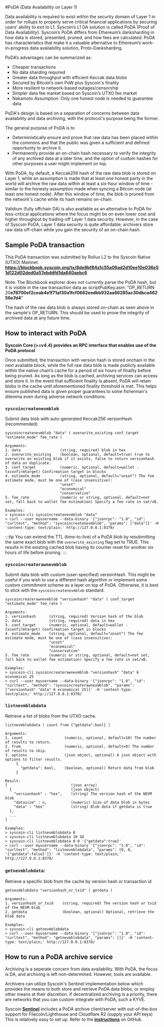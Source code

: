 #PoDA (Data Availability on Layer 1)    

Data availability is required to exist within the security domain of Layer 1 in order for rollups to properly serve critical financial applications by securing users’ ability to exit to L1. Syscoin’s L1 DA solution is called PoDA (Proof of Data Availability). Syscoin’s PoDA differs from Ethereum’s danksharding in how data is stored, presented, pruned, and how fees are calculated. PoDA has characteristics that make it a valuable alternative to Ethereum’s work-in-progress data availability solution, Proto-Danksharding.

PoDA’s advantages can be summarized as:

- Cheaper transactions
- No data sharding required
- Greater data throughput with efficient Keccak data blobs
- Secured by Bitcoin’s own PoW plus Syscoin's finality
- More resilient to network-based outages/censorship
- Simpler data fee market based on Syscoin’s UTXO fee market
- Nakamoto Assumption: Only one honest node is needed to guarantee data

PoDA's design is based on a separation of concerns between data availability and data archiving, with the protocol's purpose being the former.

The general purpose of PoDA is to

- Deterministically ensure and prove that raw data has been placed within the commons and that the public was given a sufficient and defined opportunity to archive it.
- Permanently provide an on-chain hash necessary to verify the integrity of any archived data at a later time, and the option of custom hashes for other purposes a user might implement on top.

With PoDA, by default, a Keccak256 hash of the raw data blob is stored on Layer 1, while an assumption is made that at least one honest party in the world will archive the raw data within at least a six-hour window of time - similar to the honesty assumption made when syncing a Bitcoin node (at least one honest node). After this window of time, the blob is pruned from the network's cache while its hash remains on-chain.

Validium (fully offchain DA) is also available as an alternative to PoDA for less-critical applications where the focus might be on even lower cost and higher throughput by trading-off Layer 1 data security. However, in the case of Syscoin PoDA, Layer 1 data security is quite affordable; archivers store raw data off-chain while you gain the security of an on-chain hash.

## Sample PoDA transaction

This PoDA transaction was submitted by Rollux L2 to the Syscoin Native (UTXO) Mainnet.    
**https://blockbook.syscoin.org/tx/8de8bf84a1c55a06ad2d10ee10e036e51d122d02ded0a57ebddfd1da640aebc6**  

Note: The Blockbook explorer does not currently parse the PoDA hash, but it is visible in the raw transaction data as scriptPubKey.asm: “OP_RETURN 20**e76700ef2ceab4e1f71af30a1fcf0662eedbb932aa66285ac30dbca46256e7d4**”

The hash of the raw data blob is always stored on-chain as seen above in the sample's OP_RETURN. This should be used to prove the integrity of archived data at any future time.

## How to interact with PoDA

**Syscoin Core (>=v4.4) provides an RPC interface that enables use of the PoDA protocol**

Once submitted, the transaction with version hash is stored onchain in the next available block, while the full raw data blob is made publicly available within the native chain’s cache for a period of six hours of finality before being pruned.  As long as the blob is cached, archiving services can access and store it.  In the event that sufficient finality is absent, PoDA will retain blobs in the cache until aforementioned finality threshold is met.  This helps ensure published data is given proper guarantees to solve fisherman's dilemma even during adverse network conditions. 

  
### `syscoincreatenevmblob`

Submit data blob with auto-generated Keccak256 versionHash (recommended)

```text
syscoincreatenevmblob "data" ( overwrite_existing conf_target "estimate_mode" fee_rate )

Arguments:
1. data                  (string, required) blob in hex
2. overwrite_existing    (boolean, optional, default=true) true to overwrite an existing blob if it exists, false to return versionhash of data on duplicate.
3. conf_target           (numeric, optional, default=wallet -txconfirmtarget) Confirmation target in blocks
4. estimate_mode         (string, optional, default="unset") The fee estimate mode, must be one of (case insensitive):
                         "unset"
                         "economical"
                         "conservative"
5. fee_rate              (numeric or string, optional, default=not set, fall back to wallet fee estimation) Specify a fee rate in sat/vB.

Examples:
> syscoin-cli syscoincreatenevmblob "data"
> curl --user myusername --data-binary '{"jsonrpc": "1.0", "id": "curltest", "method": "syscoincreatenevmblob", "params": ["data"]}' -H 'content-type: text/plain;' http://127.0.0.1:8370/
```

:::tip
You can extend the TTL (time-to-live) of a PoDA blob by resubmitting the same exact blob with the `overwrite_existing` flag set to TRUE.  This results in the existing cached blob having its counter reset for another six hours of life before pruning.
:::

  
### `syscoincreaterawnevmblob`

Submit data blob with custom (user-specified) versionHash. This might be useful if you wish to use a different hash algorithm or implement some custom commitment scheme as a layer on top of PoDA. Otherwise, it is best to stick with the `syscoincreatenevmblob` standard.

```text
syscoincreaterawnevmblob "versionhash" "data" ( conf_target "estimate_mode" fee_rate )

Arguments:
1. versionhash      (string, required) Version hash of the blob
2. data             (string, required) data in hex
3. conf_target      (numeric, optional, default=wallet -txconfirmtarget) Confirmation target in blocks
4. estimate_mode    (string, optional, default="unset") The fee estimate mode, must be one of (case insensitive):
                    "unset"
                    "economical"
                    "conservative"
5. fee_rate         (numeric or string, optional, default=not set, fall back to wallet fee estimation) Specify a fee rate in sat/vB.

Examples:
> syscoin-cli syscoincreaterawnevmblob "versionhash" "data" 6 economical 25
> curl --user myusername --data-binary '{"jsonrpc": "1.0", "id": "curltest", "method": "syscoincreaterawnevmblob", "params": ["versionhash" "data" 6 economical 25]}' -H 'content-type: text/plain;' http://127.0.0.1:8370/
```

### `listnevmblobdata`

Retrieve a list of blobs from the UTXO cache.

```text
listnevmblobdata ( count from {"getdata":bool} )

Arguments:
1. count                   (numeric, optional, default=10) The number of results to return.
2. from                    (numeric, optional, default=0) The number of results to skip.
3. options                 (json object, optional) A json object with options to filter results.
     {
       "getdata": bool,    (boolean, optional) Return data from blob
     }

Result:
[                             (json array)
  {                           (json object)
    "versionhash" : "hex",    (string) The version hash of the NEVM blob
    "datasize" : n,           (numeric) Size of data blob in bytes
    "data" : "hex"            (string) Blob data if getdata is true
  },
  ...
]

Examples:
> syscoin-cli listnevmblobdata 0
> syscoin-cli listnevmblobdata 10 10
> syscoin-cli listnevmblobdata 0 0 '{"getdata":true}'
> curl --user myusername --data-binary '{"jsonrpc": "1.0", "id": "curltest", "method": "listnevmblobdata", "params": [0, 0, '{"getdata":false}']}' -H 'content-type: text/plain;' http://127.0.0.1:8370/
```

### `getnevmblobdata`:

Retrieve a specific blob from the cache by version hash or transaction id

```text
getnevmblobdata "versionhash_or_txid" ( getdata )

Arguments:
1. versionhash_or_txid    (string, required) The version hash or txid of the NEVM blob
2. getdata                (boolean, optional) Optional, retrieve the blob data

Examples:
> syscoin-cli getnevmblobdata 
> curl --user myusername --data-binary '{"jsonrpc": "1.0", "id": "curltest", "method": "getnevmblobdata", "params": []}' -H 'content-type: text/plain;' http://127.0.0.1:8370/
```

## How to run a PoDA archive service

Archiving is a seperate concern from data availability. With PoDA, the focus is DA, and archiving is left non-determined. However, tools are available.

Archivers can utilize Syscoin's Sentinel implementation below which provides the means to both store and retrieve PoDA data blobs, or employ other means at their discretion. If decentralized archiving is a priority, there are networks that you can custom-integrate with PoDA, such a KYVE.

Syscoin **[Sentinel](https://github.com/syscoin/sentinel)** includes a PoDA archive client/server with out-of-the-box support for Filecoin/Lighthouse and Cloudflare R2 (supply your API keys)   
This is relatively easy to set up. Refer to the **[instructions](https://github.com/syscoin/sentinel#poda)** on GitHub.


